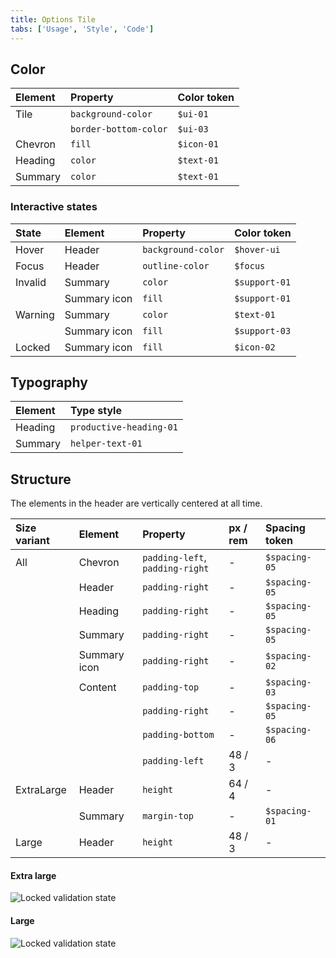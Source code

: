 ```yaml
---
title: Options Tile
tabs: ['Usage', 'Style', 'Code']
---
```


## Color

| Element | Property | Color token |
| :- | :- | :- |
| Tile | `background-color` | `$ui-01` |
| | `border-bottom-color` | `$ui-03` |
| Chevron | `fill` | `$icon-01` |
| Heading | `color` | `$text-01` |
| Summary | `color` | `$text-01` |

### Interactive states

| State | Element | Property | Color token |
| :- | :- | :- | :- |
| Hover | Header | `background-color` | `$hover-ui` |
| Focus | Header | `outline-color` | `$focus` |
| Invalid | Summary | `color` | `$support-01` |
| | Summary icon | `fill` | `$support-01` |
| Warning | Summary | `color` | `$text-01` |
| | Summary icon | `fill` | `$support-03` |
| Locked | Summary icon | `fill` | `$icon-02` |

## Typography

| Element | Type style |
| :- | :- |
| Heading | `productive-heading-01` |
| Summary | `helper-text-01` |

## Structure

The elements in the header are vertically centered at all time.

| Size variant | Element | Property | px / rem | Spacing token |
| :- | :- | :- | :- | :- |
| All | Chevron | `padding-left`, `padding-right` | - | `$spacing-05` |
| | Header | `padding-right` | - | `$spacing-05` |
| | Heading | `padding-right` | - | `$spacing-05` |
| | Summary | `padding-right` | - | `$spacing-05` |
| | Summary icon | `padding-right` | - | `$spacing-02` |
| | Content | `padding-top` | - | `$spacing-03` |
| | | `padding-right` | - | `$spacing-05` |
| | | `padding-bottom` | - | `$spacing-06` |
| | | `padding-left` | 48 / 3 | - |
| ExtraLarge | Header | `height` | 64 / 4 | - |
| | Summary | `margin-top` | - | `$spacing-01` |
| Large | Header | `height` | 48 / 3 | - |

#### Extra large

<Row>
  <Column colLg={8}>

![Locked validation state](images/structure-xl.png)

  </Column>
</Row>

#### Large

<Row>
  <Column colLg={8}>

![Locked validation state](images/structure-lg.png)

  </Column>
</Row>
